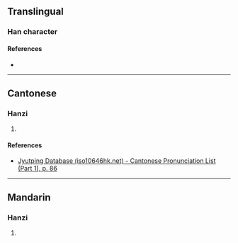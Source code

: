 {{character info}}
==Translingual==

===Han character===
{{Han char|rn=32|rad=土|as=04|sn=7|four=|canj=GBHN,GBHU|ids=⿰土冗}}

====References====
* {{Han ref|kx=0225.040|dkj=04921|dj=0459.240|hdz=10428.010|uh=5748|ud=22344}}

----

==Cantonese==

===Hanzi===
{{yue-hanzi|jyut=[[haang1]]|y=haang1}}

# {{rfdef|yue|sort=土04}}

====References====
* [http://www.iso10646hk.net/jp/document/download.jsp Jyutping Database (iso10646hk.net) - Cantonese Pronunciation List (Part 1), p. 86]

----

==Mandarin==

===Hanzi===
{{cmn-hanzi|pin=[[rǒng]] ([[rong3]]), [[kēng]] ([[keng1]])|wg=jung<sup>3</sup>, k'eng<sup>1</sup>}}

# {{rfdef|cmn|sort=土04}}